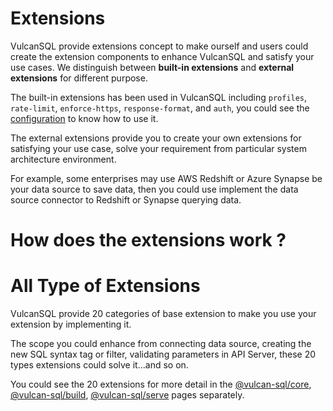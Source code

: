# Extensions

VulcanSQL provide extensions concept to make ourself and users could create the extension components to enhance VulcanSQL and satisfy your use cases. We distinguish between **built-in extensions** and **external extensions** for different purpose.

The built-in extensions has been used in VulcanSQL including `profiles`, `rate-limit`, `enforce-https`, `response-format`, and `auth`, you could see the [configuration](./api-building/configuration) to know how to use it.

The external extensions provide you to create your own extensions for satisfying your use case, solve your requirement from particular system architecture environment.

For example, some enterprises may use AWS Redshift or Azure Synapse be your data source to save data, then you could use implement the data source connector to Redshift or Synapse querying data.

# How does the extensions work ?

# All Type of Extensions

VulcanSQL provide 20 categories of base extension to make you use your extension by implementing it.

The scope you could enhance from connecting data source, creating the new SQL syntax tag or filter, validating parameters in API Server, these 20 types extensions could solve it...and so on.

You could see the 20 extensions for more detail in the [@vulcan-sql/core](./extensions/vulcan-sql-core), [@vulcan-sql/build](./extensions/vulcan-sql-build), [@vulcan-sql/serve](./extensions/vulcan-sql-serve) pages separately.
